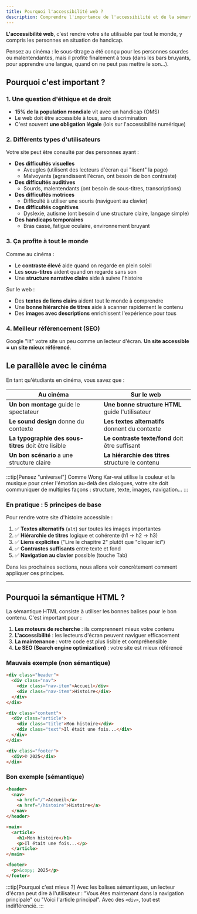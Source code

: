 ```yaml
---
title: Pourquoi l'accessibilité web ?
description: Comprendre l'importance de l'accessibilité et de la sémantique HTML
---
```


**L'accessibilité web**, c'est rendre votre site utilisable par tout le monde, y compris les personnes en situation de handicap.

Pensez au cinéma : le sous-titrage a été conçu pour les personnes sourdes ou malentendantes, mais il profite finalement à tous (dans les bars bruyants, pour apprendre une langue, quand on ne peut pas mettre le son...).

## Pourquoi c'est important ?

### 1. Une question d'éthique et de droit

- **15% de la population mondiale** vit avec un handicap (OMS)
- Le web doit être accessible à tous, sans discrimination
- C'est souvent **une obligation légale** (lois sur l'accessibilité numérique)

### 2. Différents types d'utilisateurs

Votre site peut être consulté par des personnes ayant :

- **Des difficultés visuelles**
  - Aveugles (utilisent des lecteurs d'écran qui "lisent" la page)
  - Malvoyants (agrandissent l'écran, ont besoin de bon contraste)
- **Des difficultés auditives**
  - Sourds, malentendants (ont besoin de sous-titres, transcriptions)
- **Des difficultés motrices**
  - Difficulté à utiliser une souris (naviguent au clavier)
- **Des difficultés cognitives**
  - Dyslexie, autisme (ont besoin d'une structure claire, langage simple)
- **Des handicaps temporaires**
  - Bras cassé, fatigue oculaire, environnement bruyant

### 3. Ça profite à tout le monde

Comme au cinéma :
- Le **contraste élevé** aide quand on regarde en plein soleil
- Les **sous-titres** aident quand on regarde sans son
- Une **structure narrative claire** aide à suivre l'histoire

Sur le web :
- Des **textes de liens clairs** aident tout le monde à comprendre
- Une **bonne hiérarchie de titres** aide à scanner rapidement le contenu
- Des **images avec descriptions** enrichissent l'expérience pour tous

### 4. Meilleur référencement (SEO)

Google "lit" votre site un peu comme un lecteur d'écran. **Un site accessible = un site mieux référencé**.

## Le parallèle avec le cinéma

En tant qu'étudiants en cinéma, vous savez que :

| Au cinéma | Sur le web |
|-----------|------------|
| **Un bon montage** guide le spectateur | **Une bonne structure HTML** guide l'utilisateur |
| **Le sound design** donne du contexte | **Les textes alternatifs** donnent du contexte |
| **La typographie des sous-titres** doit être lisible | **Le contraste texte/fond** doit être suffisant |
| **Un bon scénario** a une structure claire | **La hiérarchie des titres** structure le contenu |

:::tip[Pensez "universel"]
Comme Wong Kar-wai utilise la couleur et la musique pour créer l'émotion au-delà des dialogues, votre site doit communiquer de multiples façons : structure, texte, images, navigation...
:::

### En pratique : 5 principes de base

Pour rendre votre site d'histoire accessible :

1. ✅ **Textes alternatifs** (`alt`) sur toutes les images importantes
2. ✅ **Hiérarchie de titres** logique et cohérente (h1 → h2 → h3)
3. ✅ **Liens explicites** ("Lire le chapitre 2" plutôt que "cliquer ici")
4. ✅ **Contrastes suffisants** entre texte et fond
5. ✅ **Navigation au clavier** possible (touche Tab)

Dans les prochaines sections, nous allons voir concrètement comment appliquer ces principes.

---

## Pourquoi la sémantique HTML ?

La sémantique HTML consiste à utiliser les bonnes balises pour le bon contenu. C'est important pour :

1. **Les moteurs de recherche** : ils comprennent mieux votre contenu
2. **L'accessibilité** : les lecteurs d'écran peuvent naviguer efficacement
3. **La maintenance** : votre code est plus lisible et compréhensible
4. **Le SEO (Search engine optimization)** : votre site est mieux référencé

### Mauvais exemple (non sémantique)

```html
<div class="header">
  <div class="nav">
    <div class="nav-item">Accueil</div>
    <div class="nav-item">Histoire</div>
  </div>
</div>

<div class="content">
  <div class="article">
    <div class="title">Mon histoire</div>
    <div class="text">Il était une fois...</div>
  </div>
</div>

<div class="footer">
  <div>© 2025</div>
</div>
```

### Bon exemple (sémantique)

```html
<header>
  <nav>
    <a href="/">Accueil</a>
    <a href="/histoire">Histoire</a>
  </nav>
</header>

<main>
  <article>
    <h1>Mon histoire</h1>
    <p>Il était une fois...</p>
  </article>
</main>

<footer>
  <p>&copy; 2025</p>
</footer>
```

:::tip[Pourquoi c'est mieux ?]
Avec les balises sémantiques, un lecteur d'écran peut dire à l'utilisateur : "Vous êtes maintenant dans la navigation principale" ou "Voici l'article principal". Avec des `<div>`, tout est indifférencié.
:::
